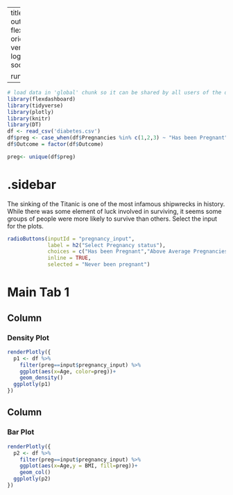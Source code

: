 
---
title: "Titanic - Radio Button"
output: 
  flexdashboard::flex_dashboard:
    orientation: columns
    vertical_layout: fill
    logo: logo.png
    source_code: embed
    social: menu

runtime: shiny
---

```r
# load data in 'global' chunk so it can be shared by all users of the dashboard
library(flexdashboard)
library(tidyverse)
library(plotly)
library(knitr)
library(DT)
df <- read_csv('diabetes.csv')
df$preg <- case_when(df$Pregnancies %in% c(1,2,3) ~ "Has been Pregnant",df$Pregnancies >= 4 ~"Above Average Pregnancies",df$Pregnancies == 0 ~"Never been pregnant")
df$Outcome = factor(df$Outcome)

preg<- unique(df$preg)
```

{.sidebar}
=======================================================================

The sinking of the Titanic is one of the most infamous shipwrecks in history. While there was some element of luck involved in surviving, it seems some groups of people were more likely to survive than others.  Select the input for the plots. 

```r
radioButtons(inputId = "pregnancy_input", 
             label = h2("Select Pregnancy status"),
             choices = c("Has been Pregnant","Above Average Pregnancies","Never been pregnant"),
             inline = TRUE,
             selected = "Never been pregnant")
```

Main Tab 1
=======================================================================

Column {data-width=500}
-----------------------------------------------------------------------

### Density Plot

```r
renderPlotly({
  p1 <- df %>% 
    filter(preg==input$pregnancy_input) %>% 
    ggplot(aes(x=Age, color=preg))+
    geom_density()
  ggplotly(p1)
})
```

Column {data-width=500}
-----------------------------------------------------------------------

### Bar Plot

```r
renderPlotly({
  p2 <- df %>% 
    filter(preg==input$pregnancy_input) %>% 
    ggplot(aes(x=Age,y = BMI, fill=preg))+
    geom_col()
  ggplotly(p2)
})
```
